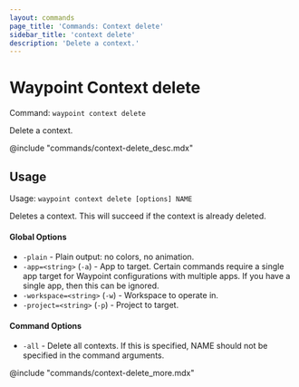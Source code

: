 ```yaml
---
layout: commands
page_title: 'Commands: Context delete'
sidebar_title: 'context delete'
description: 'Delete a context.'
---
```


# Waypoint Context delete

Command: `waypoint context delete`

Delete a context.

@include "commands/context-delete_desc.mdx"

## Usage

Usage: `waypoint context delete [options] NAME`

Deletes a context. This will succeed if the context is already deleted.

#### Global Options

- `-plain` - Plain output: no colors, no animation.
- `-app=<string>` (`-a`) - App to target. Certain commands require a single app target for Waypoint configurations with multiple apps. If you have a single app, then this can be ignored.
- `-workspace=<string>` (`-w`) - Workspace to operate in.
- `-project=<string>` (`-p`) - Project to target.

#### Command Options

- `-all` - Delete all contexts. If this is specified, NAME should not be specified in the command arguments.

@include "commands/context-delete_more.mdx"
